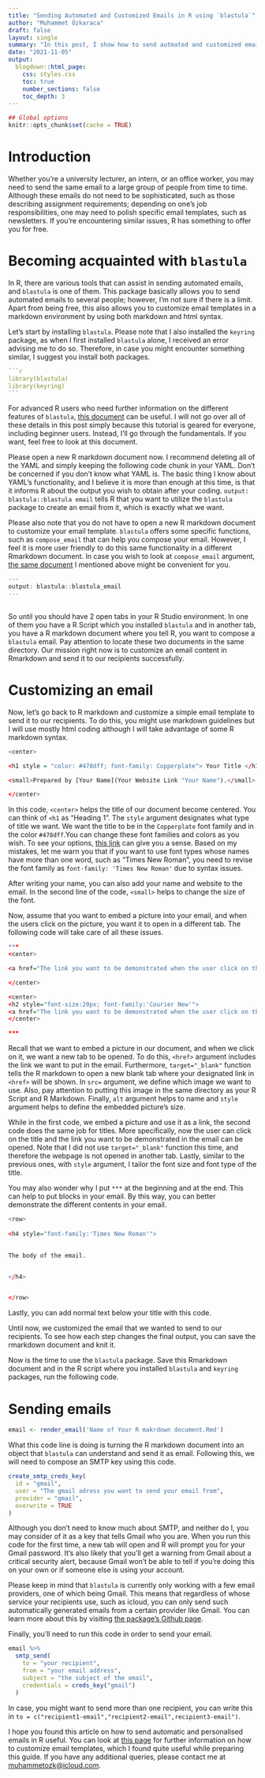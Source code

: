 ```yaml
---
title: "Sending Automated and Customized Emails in R using `blastula`"
author: "Muhammet Özkaraca"
draft: false
layout: single
summary: "In this post, I show how to send autmated and customized emails in R using `blastula`." 
date: "2021-11-05"
output:
  blogdown::html_page:
    css: styles.css
    toc: true
    number_sections: false
    toc_depth: 3
---
```


```r
## Global options
knitr::opts_chunk$set(cache = TRUE)
```

# Introduction

Whether you're a university lecturer, an intern, or an office worker, you may need to send the same email to a large group of people from time to time. Although these emails do not need to be sophisticated, such as those describing assignment requirements; depending on one's job responsibilities, one may need to polish specific email templates, such as newsletters. If you're encountering similar issues, R has something to offer you for free.

# Becoming acquainted with `blastula`

In R, there are various tools that can assist in sending automated emails, and `blastula` is one of them. This package basically allows you to send automated emails to several people; however, I'm not sure if there is a limit. Apart from being free, this also allows you to customize email templates in a markdown environment by using both markdown and html syntax. 

Let's start by installing `blastula`. Please note that I also installed the `keyring` package, as when I first installed `blastula` alone, I received an error advising me to do so. Therefore, in case you might encounter something similar, I suggest you install both packages. 

````r
```r
library(blastula)
library(keyring)
```
````

For advanced R users who need further information on the different features of `blastula`, [this document](https://cran.r-project.org/web/packages/blastula/blastula.pdf) can be useful. I will not go over all of these details in this post simply because this tutorial is geared for everyone, including beginner users. Instead, I'll go through the fundamentals. If you want, feel free to look at this document.

Please open a new R markdown document now. I recommend deleting all of the YAML and simply keeping the following code chunk in your YAML. Don't be concerned if you don't know what YAML is. The basic thing I know about YAML's functionality, and I believe it is more than enough at this time, is that it informs R about the output you wish to obtain after your coding. `output: blastula::blastula email` tells R that you want to utilize the `blastula` package to create an email from it, which is exactly what we want.

Please also note that you do not have to open a new R markdown document to customize your email template. `blastula` offers some specific functions, such as `compose_email` that can help you compose your email. However, I feel it is more user friendly to do this same functionality in a different Rmarkdown document. In case you wish to look at `compose_email` argument, [the same document](https://cran.r-project.org/web/packages/blastula/blastula.pdf) I mentioned above might be convenient for you.

```r
---
output: blastula::blastula_email 
---
  
```

So until you should have 2 open tabs in your R Studio environment. In one of them you have a R Script which you installed `blastula` and in another tab, you have a R markdown document where you tell R, you want to compose a `blastula` email. Pay attention to locate these two documents in the same directory. Our mission right now is to customize an email content in Rmarkdown and send it to our recipients successfully.

# Customizing an email

Now, let's go back to R markdown and customize a simple email template to send it to our recipients. To do this, you might use markdown guidelines but I will use mostly html coding although I will take advantage of some R markdown syntax.

```r
<center>

<h1 style = "color: #478dff; font-family: Copperplate"> Your Title </h1>

<small>Prepared by [Your Name](Your Website Link "Your Name").</small>

</center>
```

In this code, `<center>` helps the title of our document become centered. You can think of `<h1` as "Heading 1". The `style` argument designates what type of title we want. We want the title to be in the `Copperplate` font family and in the color `#478dff`.You can change these font families and colors as you wish. To see your options, [this link](https://www.w3schools.com/css/css_font.asp) can give you a sense. Based on my mistakes, let me warn you that if you want to use font types whose names have more than one word, such as "Times New Roman", you need to revise the font family as `font-family: 'Times New Roman'` due to syntax issues.

After writing your name, you can also add your name and website to the email. In the second line of the code, `<small>` helps to change the size of the font.

Now, assume that you want to embed a picture into your email, and when the users click on the picture, you want it to open in a different tab. The following code will take care of all these issues.

```r
***
<center>

<a href="The link you want to be demonstrated when the user click on the picture" target="_blank"><img src="The name of the picture you want to embed in your email.png" alt="HTML tutorial" style="width:600px;height:400px;"></a>

</center>

<center>
<h2 style="font-size:20px; font-family:'Courier New'">
<a href="The link you want to be demonstrated when the user click on the title"> "The title" </a> </h2>
</center>

***
```


Recall that we want to embed a picture in our document, and when we click on it, we want a new tab to be opened. To do this, `<href>` argument includes the link we want to put in the email. Furthermore, `target="_blank"` function tells the R markdown to open a new blank tab where your designated link in `<href>` will be shown. In `src=` argument, we define which image we want to use. Also, pay attention to putting this image in the same directory as your R Script and R Markdown. Finally, `alt` argument helps to name and `style` argument helps to define the embedded picture's size.

While in the first code, we embed a picture and use it as a link, the second code does the same job for titles. More specifically, now the user can click on the title and the link you want to be demonstrated in the email can be opened. Note that I did not use `target="_blank"` function this time, and therefore the webpage is not opened in another tab. Lastly, similar to the previous ones, with `style` argument, I tailor the font size and font type of the title.

You may also wonder why I put `***` at the beginning and at the end. This can help to put blocks in your email. By this way, you can better demonstrate the different contents in your email.


```r

<row>
  
<h4 style="font-family:'Times New Roman'">
  

The body of the email.


</h4>


</row>
```


Lastly, you can add normal text below your title with this code.

Until now, we customized the email that we wanted to send to our recipients. To see how each step changes the final output, you can save the rmarkdown document and knit it.

Now is the time to use the `blastula` package. Save this Rmarkdown document and in the R script where you installed `blastula` and `keyring` packages, run the following code.

# Sending emails

```r
email <- render_email('Name of Your R makrdown document.Rmd')
```

What this code line is doing is turning the R markdown document into an object that `blastula` can understand and send it as email. Following this, we will need to compose an SMTP key using this code.

```r
create_smtp_creds_key(
  id = "gmail",
  user = "The gmail adress you want to send your email from",
  provider = "gmail",
  overwrite = TRUE
)
```


Although you don't need to know much about SMTP, and neither do I, you may consider of it as a key that tells Gmail who you are. When you run this code for the first time, a new tab will open and R will prompt you for your Gmail password. It's also likely that you'll get a warning from Gmail about a critical security alert, because Gmail won't be able to tell if you're doing this on your own or if someone else is using your account. 

Please keep in mind that `blastula` is currently only working with a few email providers, one of which being Gmail. This means that regardless of whose service your recipients use, such as icloud, you can only send such automatically generated emails from a certain provider like Gmail. You can learn more about this by visiting [the package's Github page](https://github.com/rstudio/blastula). 

Finally, you'll need to run this code in order to send your email.

```r
email %>%
  smtp_send(
    to = "your recipient",
    from = "your email address",
    subject = "the subject of the email",
    credentials = creds_key("gmail")
  )
```

In case, you might want to send more than one recipient, you can write this in `to = c("recipient1-email","recipient2-email",recipient3-email")`. 

I hope you found this article on how to send automatic and personalised emails in R useful. You can look at [this page](http://cakedown.alexandredeschamps.ca) for further information on how to customize email templates, which I found quite useful while preparing this guide. If you have any additional queries, please contact me at [muhammetozk@icloud.com](mailto:muhammetozk@icloud.com). 




